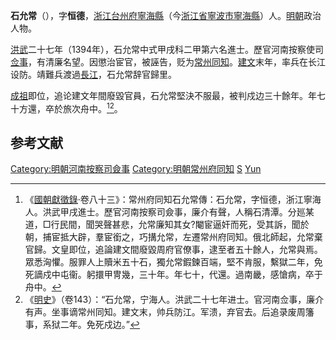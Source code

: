 '''石允常'''（{{bd|？||？|catIdx=}}），字'''恒德'''，[[浙江|浙江]][[台州府|台州府]][[寧海縣_(浙江省)|寧海縣]]（今[[浙江省|浙江省]][[寧波市|寧波市]][[寧海縣_(浙江省)|寧海縣]]）人。[[明朝|明朝]]政治人物。

[[洪武|洪武]]二十七年（1394年），石允常中式甲戌科二甲第六名進士。歷官河南按察使司[[佥事|佥事]]，有清廉名望。因懲治宦官，被誣告，贬为[[常州|常州]][[同知|同知]]。[[建文|建文]]末年，率兵在长江设防。靖難兵渡過[[長江|長江]]，石允常辞官歸里。

[[明成祖|成祖]]即位，追论建文年間廢毀官員，石允常堅決不服最，被判戍边三十餘年。年七十方還，卒於旅次舟中。<ref>《[[國朝獻徵錄|國朝獻徵錄]]·卷八十三》：常州府同知石允常傳：石允常，字恒德，浙江寧海人。洪武甲戌進士。歷官河南按察司僉事，廉介有聲，人稱石清潭。分廵某道，□行民間，聞哭聲甚悲，允常廉知其女?閹宦逼奸而死，受其訴，聞於朝，捕宦抵大辟，羣宦銜之，巧搆允常，左遷常州府同知。俄北師起，允常棄官歸。文皇即位，追論建文間廢毀周府官僚事，逮至者五十餘人，允常與焉。眾悉洶懼。服罪人上贖米五十石，獨允常鍜鍊百端，堅不肯服，繫獄二年，免死謫戍中屯衞。躬擐甲冑幾，三十年。年七十，代還。過南畿，感愴病，卒于舟中。</ref><ref>《[[明史|明史]]》（卷143）：“石允常，宁海人。洪武二十七年进士。官河南佥事，廉介有声。坐事谪常州同知。建文末，帅兵防江。军溃，弃官去。后追录废周籓事，系狱二年。免死戍边。”</ref>。

==参考文献==
{{wikisource|明史/卷143}}
<div class="references-small">
<references />
</div>

{{明朝人物小作品}}
{{洪武二十七年甲戌科殿試金榜}}
{{DEFAULTSORT:Shi石}}
[[Category:明朝河南按察司僉事|Category:明朝河南按察司僉事]]
[[Category:明朝常州府同知|Category:明朝常州府同知]]
[[Category:宁海人|S]]
[[Category:石姓|Yun]]